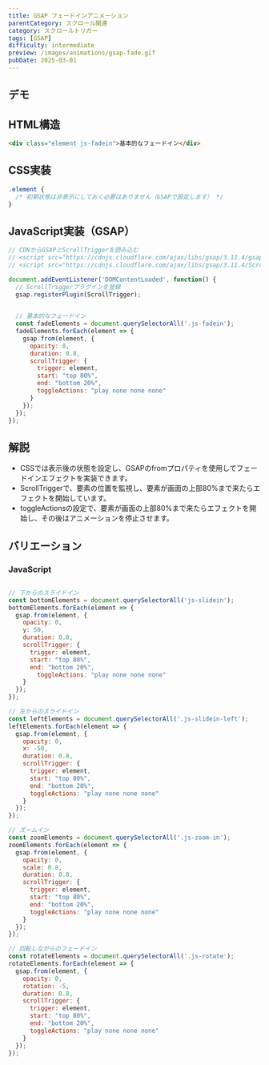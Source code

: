 ```yaml
---
title: GSAP フェードインアニメーション
parentCategory: スクロール関連
category: スクロールトリガー
tags: [GSAP]
difficulty: intermediate
preview: /images/animations/gsap-fade.gif
pubDate: 2025-03-01
---
```



## デモ

<IframeDemo height="300px">
</IframeDemo>

## HTML構造

```html
<div class="element js-fadein">基本的なフェードイン</div>
```

## CSS実装

```css
.element {
  /* 初期状態は非表示にしておく必要はありません（GSAPで設定します） */
}

```

## JavaScript実装（GSAP）

```javascript
// CDNからGSAPとScrollTriggerを読み込む
// <script src="https://cdnjs.cloudflare.com/ajax/libs/gsap/3.11.4/gsap.min.js"></script>
// <script src="https://cdnjs.cloudflare.com/ajax/libs/gsap/3.11.4/ScrollTrigger.min.js"></script>

document.addEventListener('DOMContentLoaded', function() {
  // ScrollTriggerプラグインを登録
  gsap.registerPlugin(ScrollTrigger);
  

  // 基本的なフェードイン
  const fadeElements = document.querySelectorAll('.js-fadein');
  fadeElements.forEach(element => {
    gsap.from(element, {
      opacity: 0,
      duration: 0.8,
      scrollTrigger: {
        trigger: element,
        start: "top 80%",
        end: "bottom 20%",
        toggleActions: "play none none none"
      }
    });
  });
});
```

## 解説
- CSSでは表示後の状態を設定し、GSAPのfromプロパティを使用してフェードインエフェクトを実装できます。
- ScrollTriggerで、要素の位置を監視し、要素が画面の上部80%まで来たらエフェクトを開始しています。
- toggleActionsの設定で、要素が画面の上部80%まで来たらエフェクトを開始し、その後はアニメーションを停止させます。


## バリエーション

### JavaScript
```javascript

// 下からのスライドイン
const bottomElements = document.querySelectorAll('js-slidein');
bottomElements.forEach(element => {
  gsap.from(element, {
    opacity: 0,
    y: 50,
    duration: 0.8,
    scrollTrigger: {
      trigger: element,
      start: "top 80%",
      end: "bottom 20%",
        toggleActions: "play none none none"
    }
  });
});

// 左からのスライドイン
const leftElements = document.querySelectorAll('.js-slidein-left');
leftElements.forEach(element => {
  gsap.from(element, {
    opacity: 0,
    x: -50,
    duration: 0.8,
    scrollTrigger: {
      trigger: element,
      start: "top 80%",
      end: "bottom 20%",
      toggleActions: "play none none none"
    }
  });
});

// ズームイン
const zoomElements = document.querySelectorAll('.js-zoom-in');
zoomElements.forEach(element => {
  gsap.from(element, {
    opacity: 0,
    scale: 0.8,
    duration: 0.8,
    scrollTrigger: {
      trigger: element,
      start: "top 80%",
      end: "bottom 20%",
      toggleActions: "play none none none"
    }
  });
});

// 回転しながらのフェードイン
const rotateElements = document.querySelectorAll('.js-rotate');
rotateElements.forEach(element => {
  gsap.from(element, {
    opacity: 0,
    rotation: -5,
    duration: 0.8,
    scrollTrigger: {
      trigger: element,
      start: "top 80%",
      end: "bottom 20%",
      toggleActions: "play none none none"
    }
  });
});
```